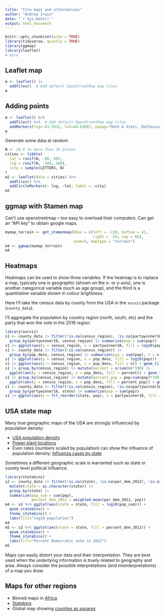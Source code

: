 ```yaml
---
title: "Tile maps and alternatives"
author: "Andrew Irwin"
date: "`r Sys.Date()`"
output: html_document
---
```


```r
knitr::opts_chunk$set(echo = TRUE)
library(tidyverse, quietly = TRUE)
library(ggmap)
library(leaflet)
# more
```


## Leaflet map

```r
m <- leaflet() |>
  addTiles()  # Add default OpenStreetMap map tiles
m
```

## Adding points

```r
m <- leaflet() %>%
  addTiles() %>%  # Add default OpenStreetMap map tiles
  addMarkers(lng=-63.5932, lat=44.63697, popup="Math & Stats, Dalhousie U")
m
```

Generate some data at random

```r
N <- 10 # no more than 26 please
cities <- tibble(
  lat = runif(N, -80, 80),
  lng = runif(N, -180, 180),
  city = sample(LETTERS, N)
)
m2 <- leaflet(data = cities) %>%
  addTiles() %>%
  addCircleMarkers(~ lng, ~lat, label = ~city)
m2
```

## ggmap with Stamen map

Can't use openstreetmap -- too easy to overload their computers. Can get an "API key" to obtain google maps.

```r
mymap_terrain <- get_stamenmap(bbox = c(left = -130, bottom = 41, 
                                        right = -50, top = 66), 
                               zoom=5, maptype = "terrain")
m4 <- ggmap(mymap_terrain)
m4
```

## Heatmaps

Heatmaps can be used to show three variables. If the heatmap is to replace a map, typically one is geographic (shown on the x- or y-axis), 
one is another categorical variable (such as age group), and the third is a quantitative variable shown in colour brightness.

Here I'll take the census data by county from the USA in the `socviz` package (`county_data`).

I'll aggregate the population by country region (north, south, etc) and the party that won the vote in the 2016 region.

```r
library(socviz)
s1 <- county_data |> filter(!is.na(census_region), !is.na(partywinner16)) |>
  group_by(partywinner16, census_region) |> summarize(pop = sum(pop))
s1 |> ggplot(aes(y = census_region, x = partywinner16, fill = log10(pop))) + geom_tile() 
s1 <- county_data |> filter(!is.na(census_region)) |>
  group_by(pop_dens, census_region) |> summarize(pop = sum(pop), n = n())
s1 |> ggplot(aes(y = census_region, x = pop_dens, fill = log10(pop))) + geom_tile() 
s1 |> ggplot(aes(y = census_region, x = pop_dens, fill = n)) + geom_tile() 
s1 |> group_by(census_region) |> mutate(percent = n/sum(n)*100) |>
  ggplot(aes(y = census_region, x = pop_dens, fill = percent)) + geom_tile() 
s1 |> group_by(census_region) |> mutate(percent_pop = pop/sum(pop)*100) |>
  ggplot(aes(y = census_region, x = pop_dens, fill = percent_pop)) + geom_tile() 
s1 <- county_data |> filter(!is.na(census_region), !is.na(partywinner16)) |>
  group_by(partywinner16, state) |> summarize(pop = sum(pop))
s1 |> ggplot(aes(y = fct_reorder(state, pop), x = partywinner16, fill = log10(pop))) + geom_tile() 
```

## USA state map

Many true geographic maps of the USA are strongly influenced by population density:

* [USA population density](https://www.census.gov/library/visualizations/2021/geo/population-distribution-2020.html)
* [Power plant locations](https://www.visualcapitalist.com/mapped-every-power-plant-in-the-united-states/)
* Even rates (numbers scaled by population) can show the influence of population density: [Influenza cases by state](https://www.cdc.gov/flu/weekly/usmap.htm)

Sometimes a different geographic scale is warranted such as state or county level political influence.


```r
library(statebins)
s2 <- county_data |> filter(!is.na(state), !is.na(per_dem_2012), !is.na(pop)) |> 
  mutate(state = as.character(state)) |>
  group_by(state) |> 
  summarize(pop_sum = sum(pop),
            percent_dem_2012 = weighted.mean(per_dem_2012, pop)) 
m4 <- s2 %>% ggplot(aes(state = state, fill = log10(pop_sum))) +
  geom_statebins() +
  theme_statebins() +
  labs(fill="log10 population")
m4
m5 <- s2 %>% ggplot(aes(state = state, fill = percent_dem_2012)) +
  geom_statebins() +
  theme_statebins() +
  labs(fill="Percent Democratic vote in 2012")
m5
```

Maps can easily distort your data and their interpretation. They are best used when the underlying information is truely related to geography and area. Always consider the possible interpretations (and misinterpretations) of a map you draw.

## Maps for other regions

* Binned maps in [Africa](https://github.com/delabj/AfricaCountryBins)
* [Statebins](https://github.com/hrbrmstr/statebins)
* Global map showing [counties as squares](https://www.maartenlambrechts.com/2017/10/22/tutorial-a-worldtilegrid-with-ggplot2.html)

